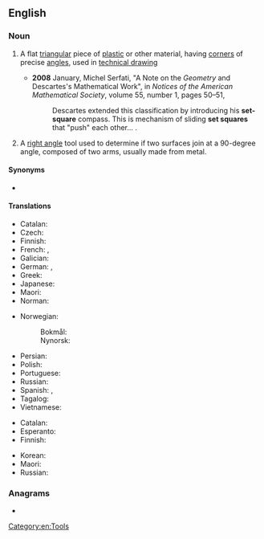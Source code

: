 ==English==
{{wikipedia}}
{{rfi|en}}

===Noun===
{{en-noun}}

# {{lb|en|UK}} A flat [[triangular]] piece of [[plastic]] or other material, having [[corner]]s of precise [[angle]]s, used in [[technical drawing]]
#* '''2008''' January, Michel Serfati, "A Note on the ''Geometry'' and Descartes's Mathematical Work", in ''Notices of the American Mathematical Society'', volume 55, number 1, pages 50–51,
#*: Descartes extended this classification by introducing his '''set-square''' compass. This is mechanism of sliding '''set squares''' that "push" each other...&nbsp;.
# A [[right angle]] tool used to determine if two surfaces join at a 90-degree angle, composed of two arms, usually made from metal.

====Synonyms====
* {{s|flat triangular piece of plastic}} {{l|en|triangle}}

====Translations====
{{trans-top|flat triangular piece of plastic or other material used in technical drawing}}
* Catalan: {{t+|ca|escaire}}
* Czech: {{t|cs|nastavit čtverec}}
* Finnish: {{t|fi|kolmioviivain}}
* French: {{t|fr|demi-carré|m}}, {{t+|fr|équerre|f}}
* Galician: {{t+|gl|escuadro|m}}
* German: {{t+|de|Geodreieck|n}}, {{t|de|Geometrie-Dreieck|n}}
* Greek: {{t+|el|γνώμονας}}
* Japanese: {{t|ja|三角定規|tr=sankaku jōgi}}
* Maori: {{t|mi|tāhāngai}}
* Norman: {{t|nrf|êtchèrre|f}}
{{trans-mid}}
* Norwegian:
*: Bokmål: {{t|nb|vinkelhake|m}}
*: Nynorsk: {{t|nn|vinkelhake|m}}
* Persian: {{t+|fa|گونیا|tr=gunyâ|sc=fa-Arab}}
* Polish: {{t+|pl|ekierka|f}}
* Portuguese: {{t+|pt|esquadro|m}}
* Russian: {{t|ru|геодези́ческий транспорти́р|m}}
* Spanish: {{t+|es|cartabón|m}}, {{t+|es|escuadra|f}}
* Tagalog: {{t|tl|tatsihang galod}}
* Vietnamese: {{t|vi|ê-ke}}
{{trans-bottom}}

{{trans-top|right angle tool}}
* Catalan: {{t+|ca|escaire}}
* Esperanto: {{t|eo|angulilo}}
* Finnish: {{t+|fi|suorakulma}}
{{trans-mid}}
* Korean: {{t|ko|삼각자}}
* Maori: {{t|mi|tāhāngai}}
* Russian: {{t+|ru|науго́льник|m}}
{{trans-bottom}}

===Anagrams===
* {{anagrams|en|a=aeeqrsstu|sequestra}}

[[Category:en:Tools]]